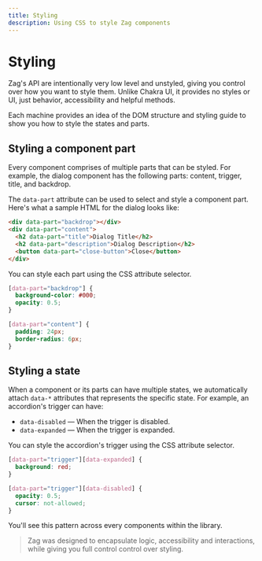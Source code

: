 ```yaml
---
title: Styling
description: Using CSS to style Zag components
---
```


# Styling

Zag's API are intentionally very low level and unstyled, giving you control over
how you want to style them. Unlike Chakra UI, it provides no styles or UI, just
behavior, accessibility and helpful methods.

Each machine provides an idea of the DOM structure and styling guide to show you
how to style the states and parts.

## Styling a component part

Every component comprises of multiple parts that can be styled. For example, the
dialog component has the following parts: content, trigger, title, and backdrop.

The `data-part` attribute can be used to select and style a component part.
Here's what a sample HTML for the dialog looks like:

```html
<div data-part="backdrop"></div>
<div data-part="content">
  <h2 data-part="title">Dialog Title</h2>
  <h2 data-part="description">Dialog Description</h2>
  <button data-part="close-button">Close</button>
</div>
```

You can style each part using the CSS attribute selector.

```css
[data-part="backdrop"] {
  background-color: #000;
  opacity: 0.5;
}

[data-part="content"] {
  padding: 24px;
  border-radius: 6px;
}
```

## Styling a state

When a component or its parts can have multiple states, we automatically attach
`data-*` attributes that represents the specific state. For example, an
accordion's trigger can have:

- `data-disabled` — When the trigger is disabled.
- `data-expanded` — When the trigger is expanded.

You can style the accordion's trigger using the CSS attribute selector.

```css
[data-part="trigger"][data-expanded] {
  background: red;
}

[data-part="trigger"][data-disabled] {
  opacity: 0.5;
  cursor: not-allowed;
}
```

You'll see this pattern across every components within the library.

> Zag was designed to encapsulate logic, accessibility and interactions, while
> giving you full control control over styling.
